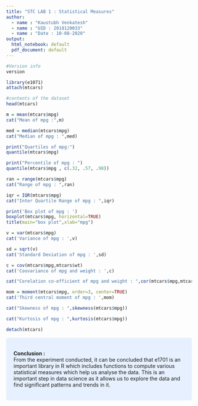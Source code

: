 ```yaml
---
title: "STC LAB 1 : Statistical Measures"
author:
  - name : "Kaustubh Venkatesh"
  - name : "UID : 2018120033"
  - name : "Date : 10-08-2020"
output:
  html_notebook: default
  pdf_document: default
---
```

```r
#Version info
version
```

```r
library(e1071)
attach(mtcars)
```

```r
#contents of the dataset
head(mtcars)
```

```r
m = mean(mtcars$mpg)
cat("Mean of mpg :",m)
```
```r
med = median(mtcars$mpg)
cat("Median of mpg : ",med)
```

```r
print("Quartiles of mpg:")
quantile(mtcars$mpg)
```
```r
print("Percentile of mpg : ")
quantile(mtcars$mpg , c(.32, .57, .98)) 
```
```r
ran = range(mtcars$mpg)
cat("Range of mpg : ",ran)
```
```r
iqr = IQR(mtcars$mpg)
cat("Inter Quartile Range of mpg : ",iqr)
```
```r
print('Box plot of mpg : ')
boxplot(mtcars$mpg, horizontal=TRUE)
title(main="box plot",xlab="mpg")
```

```r
v = var(mtcars$mpg)
cat('Variance of mpg : ',v)
```
```r
sd = sqrt(v)
cat('Standard Deviation of mpg : ',sd)
```
```r
c = cov(mtcars$mpg,mtcars$wt)
cat('Coovariance of mpg and weight : ',c)
```
```r
cat("Corelation co-efficient of mpg and weight : ",cor(mtcars$mpg,mtcars$wt))
```
```r
mom = moment(mtcars$mpg, order=3, center=TRUE)
cat('Third central moment of mpg : ',mom)
```
```r
cat("Skewness of mpg : ",skewness(mtcars$mpg))
```
```r
cat("Kurtosis of mpg : ",kurtosis(mtcars$mpg))
```

```r
detach(mtcars)

```
<style>
div.blue { background-color:#e6f0ff; border-radius: 5px; padding: 20px;}
</style>
<div class = "blue">
<strong>Conclusion : </strong>
<br/>
From the experiment conducted, it can be concluded that e1701 is an important library in R which includes functions to compute various statistical measures which help us analyse the data. This is an important step in data science as it allows us to explore the data and find significant patterns and trends in it.

</div>



